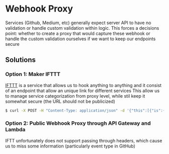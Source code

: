 # Webhook Proxy

Services (Github, Medium, etc) generally expect server API to have no validation or handle custom validation within logic.
This forces a decisions point: whether to create a proxy that would capture these webhook or handle the custom validation ourselves if we want to keep our endpoints secure

## Solutions

### Option 1: Maker IFTTT

[IFTTT](https://maker.ifttt.com/) is a service that allows us to hook anything to anything and it consist of an endpoint that allow an unique link for different services
This allow us to manage service categorization from proxy level, while stil keep it somewhat secure (the URL should not be publicized)

```bash
$ curl -X POST -H "Content-Type: application/json" -d '{"this":[{"is":{"some":["test","data"]}}]}' https://maker.ifttt.com/trigger/{event}/json/with/key/<USER-KEY>
```

### Option 2: Public Webhook Proxy through API Gateway and Lambda

IFTT unfortunately does not support passing through headers, which cause us to miss some information (particularly event type in GitHub)
